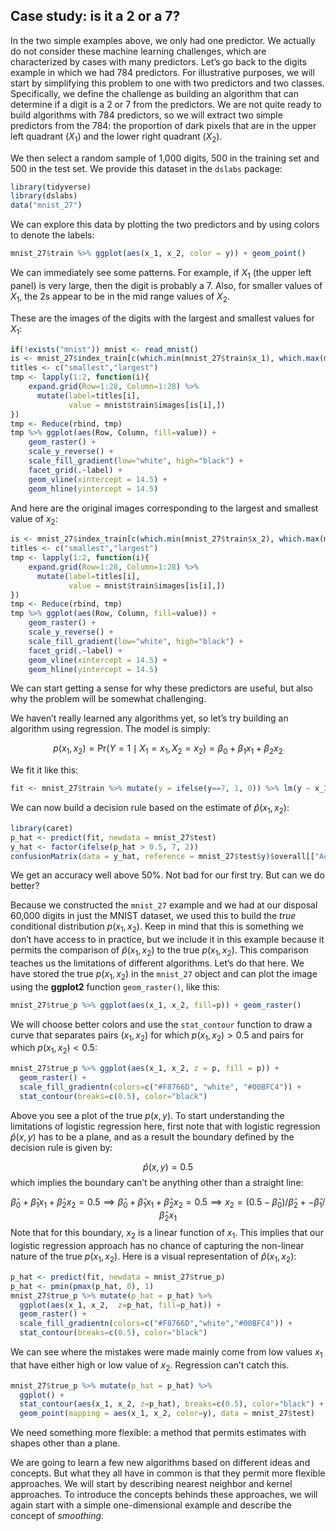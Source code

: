 ## Case study: is it a 2 or a 7? {#two-or-seven}

In the two simple examples above, we only had one predictor. We actually do not consider these machine learning challenges, which are characterized by cases with many predictors. Let's go back to the digits example in which we had 784 predictors. For illustrative purposes, we will start by simplifying this problem to one with two predictors and two classes. Specifically, we define the challenge as building an algorithm that can determine if a digit is a 2 or 7 from the predictors. We are not quite ready to build algorithms with 784 predictors, so we will extract two simple predictors from the 784: the proportion of dark pixels that are in the upper left quadrant ($X_1$) and the lower right quadrant ($X_2$).

We then select a random sample of 1,000 digits, 500 in the training set and 500 in the test set. We provide this dataset in the `dslabs` package:

```r
library(tidyverse)
library(dslabs)
data("mnist_27")
```

We can explore this data by plotting the two predictors and by using colors to denote the labels:

```r
mnist_27$train %>% ggplot(aes(x_1, x_2, color = y)) + geom_point()
```

We can immediately see some patterns. For example, if $X_1$ (the upper left panel) is very large, then the digit is probably a 7. Also, for smaller values of $X_1$, the 2s appear to be in the mid range values of $X_2$.

These are the images of the digits with the largest and smallest values for $X_1$:

```r
if(!exists("mnist")) mnist <- read_mnist()
is <- mnist_27$index_train[c(which.min(mnist_27$train$x_1), which.max(mnist_27$train$x_1))]
titles <- c("smallest","largest")
tmp <- lapply(1:2, function(i){
    expand.grid(Row=1:28, Column=1:28) %>%  
      mutate(label=titles[i],  
             value = mnist$train$images[is[i],])
})
tmp <- Reduce(rbind, tmp)
tmp %>% ggplot(aes(Row, Column, fill=value)) + 
    geom_raster() + 
    scale_y_reverse() +
    scale_fill_gradient(low="white", high="black") +
    facet_grid(.~label) + 
    geom_vline(xintercept = 14.5) +
    geom_hline(yintercept = 14.5)
```

And here are the original images corresponding to the largest and smallest value of $x_2$:

```r
is <- mnist_27$index_train[c(which.min(mnist_27$train$x_2), which.max(mnist_27$train$x_2))]
titles <- c("smallest","largest")
tmp <- lapply(1:2, function(i){
    expand.grid(Row=1:28, Column=1:28) %>%  
      mutate(label=titles[i],  
             value = mnist$train$images[is[i],])
})
tmp <- Reduce(rbind, tmp)
tmp %>% ggplot(aes(Row, Column, fill=value)) + 
    geom_raster() + 
    scale_y_reverse() +
    scale_fill_gradient(low="white", high="black") +
    facet_grid(.~label) + 
    geom_vline(xintercept = 14.5) +
    geom_hline(yintercept = 14.5)
```

We can start getting a sense for why these predictors are useful, but also why the problem will be somewhat challenging.

We haven't really learned any algorithms yet, so let's try building an algorithm using regression. The model is simply:

$$
p(x_1, x_2) = \mbox{Pr}(Y=1 \mid X_1=x_1 , X_2 = x_2) = 
\beta_0 + \beta_1 x_1 + \beta_2 x_2
$$

We fit it like this:

```r
fit <- mnist_27$train %>% mutate(y = ifelse(y==7, 1, 0)) %>% lm(y ~ x_1 + x_2, data = .)
```

We can now build a decision rule based on the estimate of $\hat{p}(x_1, x_2)$:

```r
library(caret)
p_hat <- predict(fit, newdata = mnist_27$test)
y_hat <- factor(ifelse(p_hat > 0.5, 7, 2))
confusionMatrix(data = y_hat, reference = mnist_27$test$y)$overall[["Accuracy"]]
```

We get an accuracy well above 50%. Not bad for our first try. But can we do better?

Because we constructed the `mnist_27` example and we had at our disposal 60,000 digits in just the MNIST dataset, we used this to build the _true_ conditional distribution $p(x_1, x_2)$. Keep in mind that this is something we don't have access to in practice, but we include it in this example because it permits the comparison of $\hat{p}(x_1, x_2)$ to the true $p(x_1, x_2)$. This comparison teaches us the limitations of different algorithms. Let's do that here. We have stored the true $p(x_1,x_2)$ in the `mnist_27` object and can plot the image using the __ggplot2__ function `geom_raster()`, like this:

```r
mnist_27$true_p %>% ggplot(aes(x_1, x_2, fill=p)) + geom_raster() 
```

We will choose better colors and use the `stat_contour` function to draw a curve that separates pairs $(x_1,x_2)$ for which $p(x_1,x_2) > 0.5$ and pairs for which $p(x_1,x_2) < 0.5$:

```r
mnist_27$true_p %>% ggplot(aes(x_1, x_2, z = p, fill = p)) +
  geom_raster() +
  scale_fill_gradientn(colors=c("#F8766D", "white", "#00BFC4")) +
  stat_contour(breaks=c(0.5), color="black")
```

Above you see a plot of the true $p(x,y)$. To start understanding the limitations of logistic regression here, first note that with logistic regression $\hat{p}(x,y)$ has to be a plane, and as a result the boundary defined by the decision rule is given by: 

$$ \hat{p}(x,y) = 0.5$$
which implies the boundary can't be anything other than a straight line:

$$
\hat{\beta}_0 + \hat{\beta}_1 x_1 + \hat{\beta}_2 x_2 = 0.5 \implies
\hat{\beta}_0 + \hat{\beta}_1 x_1 + \hat{\beta}_2 x_2 = 0.5  \implies
x_2 = (0.5-\hat{\beta}_0)/\hat{\beta}_2 + -\hat{\beta}_1/\hat{\beta}_2 x_1
$$
Note that for this boundary, $x_2$ is a linear function of $x_1$. This implies that our logistic regression approach has no chance of capturing the non-linear nature of the true $p(x_1,x_2)$. Here is a visual representation of $\hat{p}(x_1, x_2)$:

```r
p_hat <- predict(fit, newdata = mnist_27$true_p)
p_hat <- pmin(pmax(p_hat, 0), 1)
mnist_27$true_p %>% mutate(p_hat = p_hat) %>%
  ggplot(aes(x_1, x_2,  z=p_hat, fill=p_hat)) +
  geom_raster() +
  scale_fill_gradientn(colors=c("#F8766D","white","#00BFC4")) +
  stat_contour(breaks=c(0.5), color="black") 
```

We can see where the mistakes were made mainly come from low values $x_1$ that have either high or low value of $x_2$. Regression can't catch this.

```r
mnist_27$true_p %>% mutate(p_hat = p_hat) %>%
  ggplot() +
  stat_contour(aes(x_1, x_2, z=p_hat), breaks=c(0.5), color="black") + 
  geom_point(mapping = aes(x_1, x_2, color=y), data = mnist_27$test) 
```

We need something more flexible: a method that permits estimates with shapes other than a plane. 

We are going to learn a few new algorithms based on different ideas and concepts. But what they all have in common is that they permit more flexible approaches. We will start by describing nearest neighbor and kernel approaches. To introduce the concepts behinds these approaches, we will again start with a simple one-dimensional example and describe the concept of _smoothing_.

